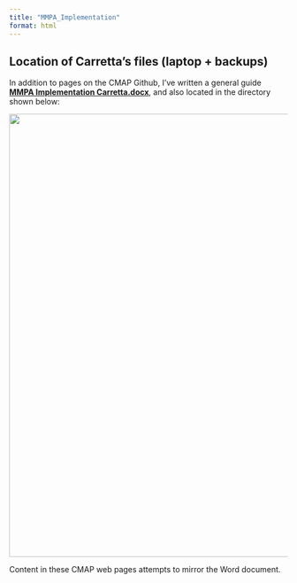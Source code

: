```yaml
---
title: "MMPA_Implementation"
format: html
---
```


## Location of Carretta's files (laptop + backups)

In addition to pages on the CMAP Github, I've written a general guide [**MMPA Implementation Carretta.docx**](https://github.com/CMAP-SWFSC/CMAP-SWFSC/blob/main/content/MMPA%20Implementation%20CARRETTA.docx), and also located in the directory shown below:

![](images/Carretta_Directory_Structure.png){width="800"}

Content in these CMAP web pages attempts to mirror the Word document.
